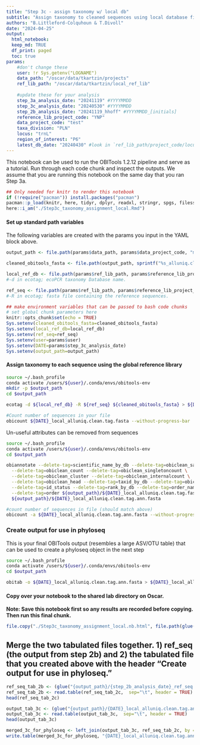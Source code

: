 ```yaml
---
title: "Step 3c - assign taxonomy w/ local db"
subtitle: "Assign taxonomy to cleaned sequences using local database file."
authors: "B.Littleford-Colquhoun & T.Divoll"
date: "2024-04-25"
output: 
  html_notebook:
  keep_md: TRUE
  df_print: paged
  toc: true
params:
    #don't change these
    user: !r Sys.getenv("LOGNAME")
    data_path: "/oscar/data/tkartzin/projects"
    ref_lib_path: "/oscar/data/tkartzin/local_ref_lib"
  
    #update these for your analysis
    step_3a_analysis_date: "20241119" #YYYYMMDD
    step_3c_analysis_date: "20240530" #YYYYMMDD
    step_2b_analysis_date: "20241119_hhoff" #YYYYMMDD_[initials]
    reference_lib_project_code: "YNP"
    data_project_code: "test"
    taxa_division: "PLN"
    locus: "trnL"
    region_of_interest: "P6"
    latest_db_date: "20240430" #look in `ref_lib_path/project_code/locus/region_of_interest` for the most recent local reference library you want to use #
---
```


This notebook can be used to run the OBITools 1.2.12 pipeline and serve as a tutorial. Run through each code chunk and inspect the outputs. We assume that you are running this notebook on the same day that you ran Step 3a.

```r
## Only needed for knitr to render this notebook
if (!require("pacman")) install.packages("pacman")
pacman::p_load(knitr, here, tidyr, dplyr, readxl, stringr, spgs, filesstrings, glue)
here::i_am("./Step3c_taxonomy_assignment_local.Rmd")
```

#### Set up standard path variables
The following variables are created with the params you input in the YAML block above.
```r
output_path <- file.path(params$data_path, params$data_project_code, "merged_runs", sprintf("%s_%s", params$step_3a_analysis_date, params$user))

cleaned_obitools_fasta <- file.path(output_path, sprintf("%s_alluniq.clean.fasta", params$step_3a_analysis_date))

local_ref_db <- file.path(params$ref_lib_path, params$reference_lib_project_code, params$locus, params$region_of_interest, params$latest_db_date, sprintf("formatdb_%s_%s", params$reference_lib_project_code, params$locus), sprintf("%s_%s_%s", params$reference_lib_project_code, params$locus, params$latest_db_date)) 
#-d in ecotag; ecoPCR taxonomy Database name.

ref_seq <- file.path(params$ref_lib_path, params$reference_lib_project_code, params$locus, params$region_of_interest, params$latest_db_date, sprintf("%s%s_completeDB_%s.fasta", params$reference_lib_project_code, params$region_of_interest, params$latest_db_date)) 
#-R in ecotag; fasta file containing the reference sequences.
```

```r
## make environment variables that can be passed to bash code chunks
# set global chunk parameters here
knitr::opts_chunk$set(echo = TRUE)
Sys.setenv(cleaned_obitools_fasta=cleaned_obitools_fasta)
Sys.setenv(local_ref_db=local_ref_db)
Sys.setenv(ref_seq=ref_seq)
Sys.setenv(user=params$user)
Sys.setenv(DATE=params$step_3c_analysis_date)
Sys.setenv(output_path=output_path)
```

#### Assign taxonomy to each sequence using the global reference library
```bash
source ~/.bash_profile
conda activate /users/${user}/.conda/envs/obitools-env
mkdir -p $output_path
cd $output_path

ecotag -d ${local_ref_db} -R ${ref_seq} ${cleaned_obitools_fasta} > ${DATE}_local_alluniq.clean.tag.fasta

#Count number of sequences in your file
obicount ${DATE}_local_alluniq.clean.tag.fasta --without-progress-bar
```

Un-useful attributes can be removed from sequences
```bash
source ~/.bash_profile
conda activate /users/${user}/.conda/envs/obitools-env
cd $output_path

obiannotate --delete-tag=scientific_name_by_db --delete-tag=obiclean_samplecount \
  --delete-tag=obiclean_count --delete-tag=obiclean_singletoncount \
  --delete-tag=obiclean_cluster --delete-tag=obiclean_internalcount \
  --delete-tag=obiclean_head --delete-tag=taxid_by_db --delete-tag=obiclean_headcount \
  --delete-tag=id_status --delete-tag=rank_by_db --delete-tag=order_name \
  --delete-tag=order ${output_path}/${DATE}_local_alluniq.clean.tag.fasta > \
  ${output_path}/${DATE}_local_alluniq.clean.tag.ann.fasta

#count number of sequences in file (should match above)
obicount -a ${DATE}_local_alluniq.clean.tag.ann.fasta --without-progress-bar
```

### Create output for use in phyloseq
This is your final OBITools output (resembles a large ASV/OTU table) that can be used to create a phyloseq object in the next step
```bash
source ~/.bash_profile
conda activate /users/${user}/.conda/envs/obitools-env
cd $output_path

obitab -o ${DATE}_local_alluniq.clean.tag.ann.fasta > ${DATE}_local_alluniq.clean.tag.ann.tab
```

#### Copy over your notebook to the shared lab directory on Oscar.

**Note: Save this notebook first so any results are recorded before copying. Then run this final chunk.**
```r
file.copy("./Step3c_taxonomy_assignment_local.nb.html", file.path(glue("{output_path}/Step3c_taxonomy_assignment_local.nb.html")), overwrite = TRUE)
```


## Merge the two tabulated files together. 1) ref_seq (the output from step 2b) and 2) the tabulated file that you created above with the header "Create output for use in phyloseq." 
```r
ref_seq_tab_2b <- (glue("{output_path}/{step_2b_analysis_date}_ref_seq.tab"))
ref_seq_tab_2b <- read.table(ref_seq_tab_2c,  sep="\t", header = TRUE)
head(ref_seq_tab_2c)

output_tab_3c <- (glue("{output_path}/{DATE}_local_alluniq.clean.tag.ann.tab"))
output_tab_3c <- read.table(output_tab_3c,  sep="\t", header = TRUE)
head(output_tab_3c)

merged_3c_for_phyloseq <- left_join(output_tab_3c, ref_seq_tab_2c, by = "sequence")
write.table(merged_3c_for_phyloseq, "{DATE}_local_alluniq.clean.tag.ann.tab.headers")
```
